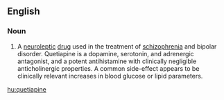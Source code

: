 ==English==

===Noun===
{{wikipedia}}
{{en-noun|-}}

# A [[neuroleptic]] [[drug]] used in the treatment of [[schizophrenia]] and bipolar disorder.  Quetiapine is a dopamine, serotonin, and adrenergic antagonist, and a potent antihistamine with clinically negligible anticholinergic properties. A common side-effect appears to be clinically relevant increases in blood glucose or lipid parameters.

[[hu:quetiapine]]